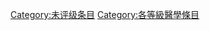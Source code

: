 {{Articles by Quality|topic=医学|project=医学|format=TOC}}
{{Wikipedia category}}
{{emptycat}}

{{catmore1|[[Wikipedia:医学專題|Wikipedia:医学專題]]}}


[[Category:未评级条目|Category:未评级条目]]
[[Category:各等級醫學條目|Category:各等級醫學條目]]